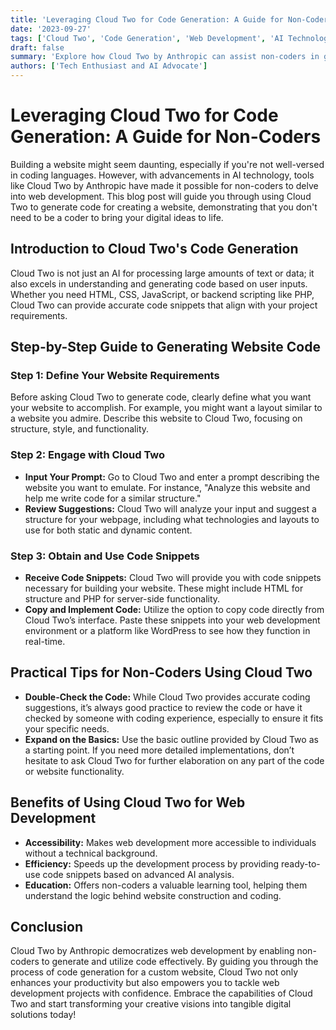 ```yaml
---
title: 'Leveraging Cloud Two for Code Generation: A Guide for Non-Coders'
date: '2023-09-27'
tags: ['Cloud Two', 'Code Generation', 'Web Development', 'AI Technology']
draft: false
summary: 'Explore how Cloud Two by Anthropic can assist non-coders in generating code for web development projects. This guide demonstrates how to use Cloud Two to create website code effectively, even without prior coding knowledge.'
authors: ['Tech Enthusiast and AI Advocate']
---
```


# Leveraging Cloud Two for Code Generation: A Guide for Non-Coders

Building a website might seem daunting, especially if you're not well-versed in coding languages. However, with advancements in AI technology, tools like Cloud Two by Anthropic have made it possible for non-coders to delve into web development. This blog post will guide you through using Cloud Two to generate code for creating a website, demonstrating that you don't need to be a coder to bring your digital ideas to life.

## Introduction to Cloud Two's Code Generation

Cloud Two is not just an AI for processing large amounts of text or data; it also excels in understanding and generating code based on user inputs. Whether you need HTML, CSS, JavaScript, or backend scripting like PHP, Cloud Two can provide accurate code snippets that align with your project requirements.

## Step-by-Step Guide to Generating Website Code

### Step 1: Define Your Website Requirements

Before asking Cloud Two to generate code, clearly define what you want your website to accomplish. For example, you might want a layout similar to a website you admire. Describe this website to Cloud Two, focusing on structure, style, and functionality.

### Step 2: Engage with Cloud Two

- **Input Your Prompt:** Go to Cloud Two and enter a prompt describing the website you want to emulate. For instance, "Analyze this website and help me write code for a similar structure."
- **Review Suggestions:** Cloud Two will analyze your input and suggest a structure for your webpage, including what technologies and layouts to use for both static and dynamic content.

### Step 3: Obtain and Use Code Snippets

- **Receive Code Snippets:** Cloud Two will provide you with code snippets necessary for building your website. These might include HTML for structure and PHP for server-side functionality.
- **Copy and Implement Code:** Utilize the option to copy code directly from Cloud Two’s interface. Paste these snippets into your web development environment or a platform like WordPress to see how they function in real-time.

## Practical Tips for Non-Coders Using Cloud Two

- **Double-Check the Code:** While Cloud Two provides accurate coding suggestions, it’s always good practice to review the code or have it checked by someone with coding experience, especially to ensure it fits your specific needs.
- **Expand on the Basics:** Use the basic outline provided by Cloud Two as a starting point. If you need more detailed implementations, don’t hesitate to ask Cloud Two for further elaboration on any part of the code or website functionality.

## Benefits of Using Cloud Two for Web Development

- **Accessibility:** Makes web development more accessible to individuals without a technical background.
- **Efficiency:** Speeds up the development process by providing ready-to-use code snippets based on advanced AI analysis.
- **Education:** Offers non-coders a valuable learning tool, helping them understand the logic behind website construction and coding.

## Conclusion

Cloud Two by Anthropic democratizes web development by enabling non-coders to generate and utilize code effectively. By guiding you through the process of code generation for a custom website, Cloud Two not only enhances your productivity but also empowers you to tackle web development projects with confidence. Embrace the capabilities of Cloud Two and start transforming your creative visions into tangible digital solutions today!

